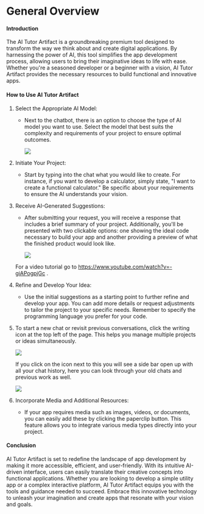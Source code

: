 General Overview
================

#### Introduction

The AI Tutor Artifact is a groundbreaking premium tool designed to transform the way we think about and create digital applications. By harnessing the power of AI, this tool simplifies the app development process, allowing users to bring their imaginative ideas to life with ease. Whether you're a seasoned developer or a beginner with a vision, AI Tutor Artifact provides the necessary resources to build functional and innovative apps.

#### How to Use AI Tutor Artifact

1.  Select the Appropriate AI Model:

    -   Next to the chatbot, there is an option to choose the type of AI model you want to use. Select the model that best suits the complexity and requirements of your project to ensure optimal outcomes.

        ![](https://docs.myapps.ai/storage/page_media/c96efc01-a9ad-4fb3-af3f-966201513bcb.png)
2.  Initiate Your Project:

    -   Start by typing into the chat what you would like to create. For instance, if you want to develop a calculator, simply state, "I want to create a functional calculator." Be specific about your requirements to ensure the AI understands your vision.

3.  Receive AI-Generated Suggestions:

    -   After submitting your request, you will receive a response that includes a brief summary of your project. Additionally, you'll be presented with two clickable options: one showing the ideal code necessary to build your app and another providing a preview of what the finished product would look like.

        ![](https://docs.myapps.ai/storage/page_media/302a4f91-2d16-4f79-967e-7143ceaa9e0b.png)

    For a video tutorial go to <https://www.youtube.com/watch?v=-giAPogpjGc> .

4.  Refine and Develop Your Idea:

    -   Use the initial suggestions as a starting point to further refine and develop your app. You can add more details or request adjustments to tailor the project to your specific needs. Remember to specify the programming language you prefer for your code.

5.  To start a new chat or revisit previous conversations, click the writing icon at the top left of the page. This helps you manage multiple projects or ideas simultaneously.

    ![](https://docs.myapps.ai/storage/page_media/78fab66b-8227-4f68-a80a-b3a61207993c.png)

    If you click on the icon next to this you will see a side bar open up with all your chat history, here you can look through your old chats and previous work as well.

    ![](https://docs.myapps.ai/storage/page_media/0c59366c-0fda-4343-be24-8fc16a7c40e1.png)
6.  Incorporate Media and Additional Resources:

    -   If your app requires media such as images, videos, or documents, you can easily add these by clicking the paperclip button. This feature allows you to integrate various media types directly into your project.

#### Conclusion

AI Tutor Artifact is set to redefine the landscape of app development by making it more accessible, efficient, and user-friendly. With its intuitive AI-driven interface, users can easily translate their creative concepts into functional applications. Whether you are looking to develop a simple utility app or a complex interactive platform, AI Tutor Artifact equips you with the tools and guidance needed to succeed. Embrace this innovative technology to unleash your imagination and create apps that resonate with your vision and goals.
